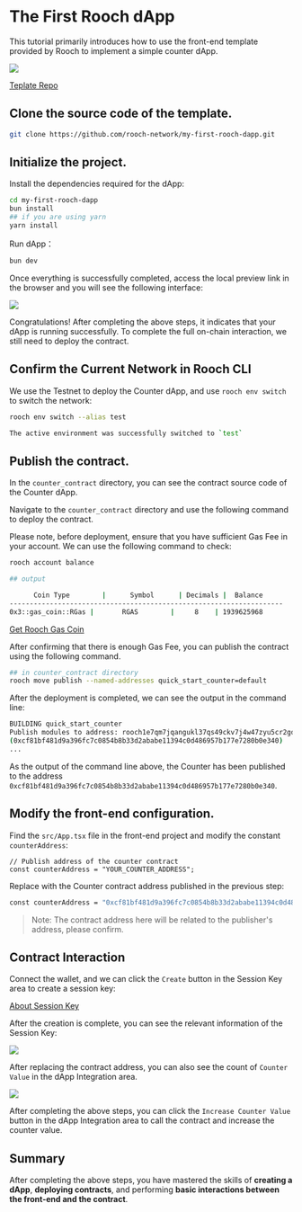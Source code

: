 # The First Rooch dApp

This tutorial primarily introduces how to use the front-end template provided by Rooch to implement a simple counter dApp.

![](/docs/first-dapp/dapp-main.png)

[Teplate Repo](https://github.com/rooch-network/my-first-rooch-dapp)

## Clone the source code of the template.

```bash
git clone https://github.com/rooch-network/my-first-rooch-dapp.git
```

## Initialize the project.

Install the dependencies required for the dApp:

```bash
cd my-first-rooch-dapp
bun install
## if you are using yarn
yarn install
```

Run dApp：
```bash
bun dev
```

Once everything is successfully completed, access the local preview link in the browser and you will see the following interface:

![](/docs/first-dapp/dapp-counter.png)

Congratulations! After completing the above steps, it indicates that your dApp is running successfully. To complete the full on-chain interaction, we still need to deploy the contract.

## Confirm the Current Network in Rooch CLI

We use the Testnet to deploy the Counter dApp, and use `rooch env switch` to switch the network:

```bash
rooch env switch --alias test

The active environment was successfully switched to `test`
```

## Publish the contract.

In the `counter_contract` directory, you can see the contract source code of the Counter dApp.

Navigate to the `counter_contract` directory and use the following command to deploy the contract.

Please note, before deployment, ensure that you have sufficient Gas Fee in your account. We can use the following command to check:

```bash
rooch account balance

## output

      Coin Type        |      Symbol      | Decimals |  Balance              
--------------------------------------------------------------------
0x3::gas_coin::RGas |       RGAS        |     8    | 1939625968
```

[Get Rooch Gas Coin](./get-gas-coin.en-US)

After confirming that there is enough Gas Fee, you can publish the contract using the following command.

```bash
## in counter_contract directory
rooch move publish --named-addresses quick_start_counter=default
```

After the deployment is completed, we can see the output in the command line:

```bash
BUILDING quick_start_counter
Publish modules to address: rooch1e7qm7jqangukl37qs49ckv7j4w47zyu5cr2gd9tmzal89q9sudqqzhy92t
(0xcf81bf481d9a396fc7c0854b8b33d2ababe11394c0d486957b177e7280b0e340)
...
```

As the output of the command line above, the Counter has been published to the address `0xcf81bf481d9a396fc7c0854b8b33d2ababe11394c0d486957b177e7280b0e340`.


## Modify the front-end configuration.

Find the `src/App.tsx` file in the front-end project and modify the constant `counterAddress`:

```tsx
// Publish address of the counter contract
const counterAddress = "YOUR_COUNTER_ADDRESS";
```

Replace with the Counter contract address published in the previous step:

```bash
const counterAddress = "0xcf81bf481d9a396fc7c0854b8b33d2ababe11394c0d486957b177e7280b0e340"
```

> Note: The contract address here will be related to the publisher's address, please confirm.

## Contract Interaction

Connect the wallet, and we can click the `Create` button in the Session Key area to create a session key:

[About Session Key](../../../archives/session-key)

After the creation is complete, you can see the relevant information of the Session Key:

![](/docs/first-dapp/dapp-integration.png)

After replacing the contract address, you can also see the count of `Counter Value` in the dApp Integration area.

![](/docs/first-dapp/dapp-counter-value.png)

After completing the above steps, you can click the `Increase Counter Value` button in the dApp Integration area to call the contract and increase the counter value.

## Summary

After completing the above steps, you have mastered the skills of **creating a dApp**, **deploying contracts**, and performing **basic interactions between the front-end and the contract**.
